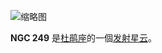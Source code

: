 [[File:NGC_249.png|缩略图]]
{{NGCInfoBox|NGCID=NGC 249|發現者=詹姆士·丹露帕|發現日期=1826年9月5日|其他編號=ESO 29-EN9|曆元=J2000.0|赤經=45分31.8秒|赤緯=-73°4'49"|星座=杜鹃座|星體=彌散星雲|星等=|表面亮度=|藍等=13.8}}

'''NGC 249''' 是[[杜鹃座|杜鹃座]]的一個[[发射星云|发射星云]]。

{{NGCReference|249}}
{{Catalogs|NGC=249}}